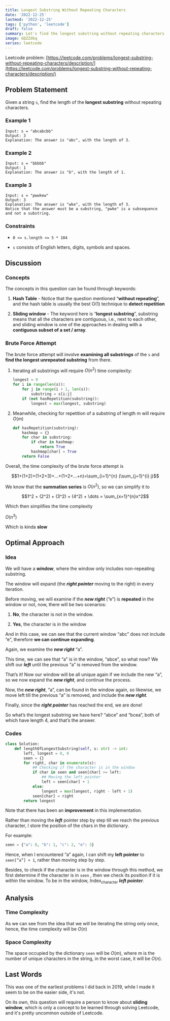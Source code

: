 ```yaml
---
title: Longest Substring Without Repeating Characters
date: '2022-12-25'
lastmod: '2022-12-25'
tags: ['python', 'leetcode']
draft: false
summary: Let's find the longest substring without repeating characters using hashmap and sliding window through Python!
image: GQZZdkq
series: leetcode
---
```


<TOCInline toc={props.toc} />

Leetcode problem: [https://leetcode.com/problems/longest-substring-without-repeating-characters/description/](https://leetcode.com/problems/longest-substring-without-repeating-characters/description/)

## Problem Statement

Given a string `s`, find the length of the **longest substring** without repeating characters.

### Example 1

```plaintext
Input: s = "abcabcbb"
Output: 3
Explanation: The answer is "abc", with the length of 3.
```

### Example 2

```plaintext
Input: s = "bbbbb"
Output: 1
Explanation: The answer is "b", with the length of 1.
```

### Example 3

```plaintext
Input: s = "pwwkew"
Output: 3
Explanation: The answer is "wke", with the length of 3.
Notice that the answer must be a substring, "pwke" is a subsequence and not a substring.
```

### Constraints

* `0 <= s.length <= 5 * 104`
    
* `s` consists of English letters, digits, symbols and spaces.
    

## Discussion

### Concepts

The concepts in this question can be found through keywords:

1. **Hash Table** - Notice that the question mentioned “**without repeating**”, and the hash table is usually the best O(1) technique to **detect repetition**
    
2. **Sliding window** - The keyword here is “**longest substring**”, substring means that all the characters are contiguous, i.e., next to each other, and sliding window is one of the approaches in dealing with a **contiguous subset of a set / array**.
    

### Brute Force Attempt

The brute force attempt will involve **examining all substrings** of the `s` and **find the longest unrepeated substring** from there.

1. Iterating all substrings will require $O(n^2)$ time complexity:
    
    ```python
    longest = 0
    for i in range(len(s)):
        for j in range(i + 1, len(s)):
    	    substring = s[i:j]
        if (not hasRepetition(substring)):
            longest = max(longest, substring)
    ```
    
2. Meanwhile, checking for repetition of a substring of length m will require $O(m)$
    
    ```python
    def hasRepetition(substring):
        hashmap = {}
        for char in substring:
            if char in hashmap:
                return True
            hashmap[char] = True
        return False
    ```
    

Overall, the time complexity of the brute force attempt is

$$1+(1+2)+(1+2+3)+...+(1+2+...+n)=\sum_{i=1}^{n} (\sum_{j=1}^{i} j)$$

We know that the **summation series** is $O(n^2)$, so we can simplify it to

$$1^2 + (2^2) + (3^2) + (4^2) + \dots = \sum_{x=1}^{n}x^2$$

Which then simplifies the time complexity

$O(n^3)$

Which is kinda **slow**

## Optimal Approach

### Idea

We will have a ***window***, where the window only includes non-repeating substring.

<ImgurImage
  size="large thumbnail"
  imgurId="JR37L6X"
  format="png"
  alt="Graphic showing the window size"
  width={600}
  height={300}
/>

The window will expand (the ***right pointer*** moving to the right) in every iteration.

<ImgurImage
  size="large thumbnail"
  imgurId="IX98LSz"
  format="png"
  alt="Graphic showing the movement of window"
  width={600}
  height={300}
/>

Before moving, we will examine if the ***new right*** (”e”) is **repeated** in the window or not, now, there will be two scenarios:

1. **No**, the character is not in the window.
    
2. **Yes**, the character is in the window
    

And in this case, we can see that the current window “abc” does not include “e”, therefore **we can continue expanding**.

<ImgurImage
  size="large thumbnail"
  imgurId="5emoqt8"
  format="png"
  alt="New window"
  width={600}
  height={300}
/>

Again, we examine the ***new right*** “a”.

This time, we can see that “a” is in the window, “abce”, so what now? We shift our ***left*** until the previous “a” is removed from the window.

<ImgurImage
  size="large thumbnail"
  imgurId="CoW6FvH"
  format="png"
  alt="More movement of window"
  width={600}
  height={300}
/>

That’s it! Now our window will be all unique again if we include the new “a”, so we now expand the ***new right***, and continue the process.

<ImgurImage
  size="large thumbnail"
  imgurId="kNtUMFO"
  format="png"
  alt="Last iteration"
  width={600}
  height={300}
/>

Now, the ***new right***, “a”, can be found in the window again, so likewise, we move left till the previous “a” is removed, and include the ***new right***.

<ImgurImage
  size="large thumbnail"
  imgurId="4LPxiZB"
  format="png"
  alt="Final window"
  width={600}
  height={300}
/>

Finally, since the ***right pointer*** has reached the end, we are done!

So what’s the longest substring we have here? “abce” and “bcea”, both of which have length 4, and that’s the answer.

### Codes

```python
class Solution:
    def lengthOfLongestSubstring(self, s: str) -> int:
        left, longest = 0, 0
        seen = {}
        for right, char in enumerate(s):
            ## Checking if the character is in the window
            if char in seen and seen[char] >= left:
                ## Moving the left pointer
                left = seen[char] + 1
            else:
                longest = max(longest, right - left + 1)
            seen[char] = right
        return longest
```

Note that there has been an **improvement** in this implementation.

Rather than moving the ***left*** pointer step by step till we reach the previous character, I store the position of the chars in the dictionary.

For example:

<ImgurImage
  size="large thumbnail"
  imgurId="lS1KTqN"
  format="png"
  alt="Describing the dictionary"
  width={600}
  height={300}
/>

```python
seen = {"a": 0, "b": 1, "c": 2, "e": 3}
```

Hence, when I encountered “a” again, I can shift my **left pointer** to `seen[”a”] + 1`, rather than moving step by step.

Besides, to check if the character is in the window through this method, we first determine if the character is in `seen` , then we check its position if it is within the window. To be in the window, Index<sub>character</sub> ***left pointer***.

## Analysis

### Time Complexity

As we can see from the idea that we will be iterating the string only once, hence, the time complexity will be $O(n)$

### Space Complexity

The space occupied by the dictionary `seen` will be $O(m)$, where m is the number of unique characters in the string, in the worst case, it will be $O(n)$.

## Last Words

This was one of the earliest problems I did back in 2019, while I made it seem to be on the easier side, it's not.

On its own, this question will require a person to know about **sliding window**, which is only a concept to be learned through solving Leetcode, and it's pretty uncommon outside of Leetcode.